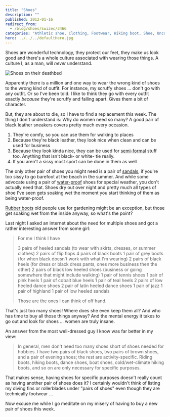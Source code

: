 ```yaml
---
title: "Shoes"
description: ""
published: 2012-01-16
redirect_from:
  - /blog/shoes/swizec/3466
categories: "Athletic shoe, Clothing, Footwear, Hiking boot, Shoe, Uncategorized"
hero: ../../../defaultHero.jpg
---
```


Shoes are wonderful technology, they protect our feet, they make us look good and there's a whole culture associated with wearing those things. A culture I, as a man, will _never_ understand.

![Shoes on their deathbed](https://swizec.com/wp-content/uploads/2012/01/5764ba26406311e180c9123138016265_74.jpg "Shoes on their deathbed")

Apparently there is a million and one way to wear the wrong kind of shoes to the wrong kind of outfit. For instance, my scruffy shoes ... don't go with any outfit. Or so I've been told. I like to think they go with every outfit exactly _because_ they're scruffy and falling apart. Gives them a bit of character.

But, they are about to die, so I have to find a replacement this week. The thing I don't understand is: Why do women need so many? A good pair of black leather sneakers covers pretty much every occasion.

1.  They're comfy, so you can use them for walking to places
2.  Because they're black leather, they look nice when clean and can be used for business
3.  Because they look kinda nice, they can be used for [semi-formal](http://en.wikipedia.org/wiki/Semi-formal "Semi-formal") stuff too. Anything that isn't black- or white- tie really.
4.  If you aren't a sissy most sport can be done in them as well

The only other pair of shoes you might need is a pair of [sandals](http://en.wikipedia.org/wiki/Sandal "Sandal"), if you're too sissy to go barefoot at the beach in the summer. And while some advocate using a pair of [water-proof](http://en.wikipedia.org/wiki/Waterproofing "Waterproofing") shoes for special weather, you don't actually need that. Shoes dry out over night and pretty much all types of shoe I've seen gets soaking wet the moment you start thinking of them as being water-proof.

[Rubber boots](http://en.wikipedia.org/wiki/Wellington_boot "Wellington boot") old people use for gardening might be an exception, but those get soaking wet from the inside anyway, so what's the point?

Last night I asked an internet about the need for multiple shoes and got a rather interesting answer from some girl:

> For me I think I have
>
> 3 pairs of heeled sandals (to wear with skirts, dresses, or summer clothes) 2 pairs of flip flops 4 pairs of black boots 1 pair of grey boots (for when black doesn't work with what I'm wearing) 2 pairs of black heels (for dress or black dress pants, ones more business then the other) 2 pairs of black low heeled shoes (business or going somewhere that might include walking) 1 pair of tennis shoes 1 pair of pink heels 1 pair of cobalt blue heels 1 pair of teal heels 2 pairs of low heeled dance shoes 2 pair of latin heeled dance shoes 1 pair of jazz 1 pair of highland 1 pair of low heeled sandals
>
> Those are the ones I can think of off hand.

That's just too many shoes! Where does she even keep them all? And who has time to buy all those things anyway? And the mental energy it takes to go out and look for shoes ... women are truly insane.

An answer from the most well-dressed guy I know was far better in my view:

> In general, men don't need too many shoes short of shoes needed for hobbies. I have two pairs of black shoes, two pairs of brown shoes, and a pair of evening shoes; the rest are activity-specific. Riding boots, hiking boots, dance shoes, boat shoes, cold/wet-climate hiking boots, and so on are only necessary for specific purposes.

That makes sense, having shoes for specific purposes doesn't really count as having another pair of shoes does it? I certainly wouldn't think of listing my diving fins or rollerblades under "pairs of shoes" even though they are technically footwear ...

Now excuse me while I go meditate on my misery of having to buy a new pair of shoes this week.

